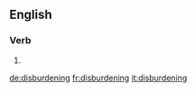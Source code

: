 ==English==

===Verb===
{{head|en}}

# {{present participle of|disburden|lang=en}}

[[de:disburdening]]
[[fr:disburdening]]
[[it:disburdening]]